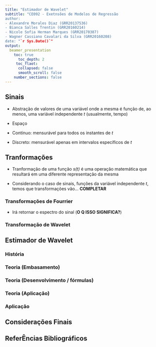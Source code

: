 ---
title: "Estimador de Wavelet"
subtitle: "CE092 - Exetnsões de Modelos de Regressão
author:
- Alexandre Morales Diaz (GRR20137536)
- Bianca Salles Trentin (GRR20160214)
- Nicole Sofia Herman Marques (GRR20170387)
- Wagner Cassiano Cavalari da Silva (GRR20160208)
date: "`r Sys.Date()`"
output: 
  beamer_presentation
    toc: true
      toc_depth: 2
     toc_flaot:
      collapsed: false
      smooth_scroll: false
    number_sections: false
---

## Sinais

- Abstração de valores de uma variável onde a mesma é função de, ao menos, uma variável independente *t* (usualmente, tempo)

- Espaço
 * Contínuo: mensurável para todos os instantes de *t*
 * Discreto: mensurável apenas em intervalos específicos de *t*

## Tranformações

- Tranformação de uma função *s(t)* é uma operação matemática que resultará em uma diferente representação da mesma

- Considerando o caso de sinais, funções da variável independente *t*, temos que transformações vão... **COMPLETAR**

### Transformações de Fourrier

- Irá retornar o espectro do sinal (**O Q ISSO SIGNIFICA?**)

### Transformação de Wavelet

## Estimador de Wavelet

### História

### Teoria (Embasamento)

### Teoria (Desenvolvimento / fórmulas)

### Teoria (Aplicação)

### Aplicação

## Considerações Finais

## ReferÊncias Bibliográficos

<!-- https://x-engineer.org/signal/" -->

